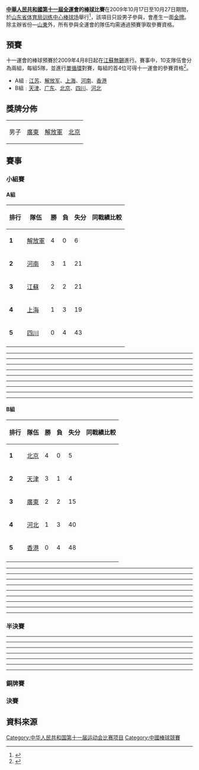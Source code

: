 '''[[中華人民共和國第十一屆全運會|中華人民共和國第十一屆全運會]]的[[棒球|棒球]]比賽'''在2009年10月17日至10月27日期間，於[[山东省体育局训练中心棒球场|山东省体育局训练中心棒球场]]舉行<ref>{{Cite web |url=http://result.11th-games.org.cn/zh-cn/Schedule_cn.aspx |title=十一運會賽程 |accessdate=2009-07-18 |archive-date=2009-07-20 |archive-url=https://web.archive.org/web/20090720113232/http://result.11th-games.org.cn/zh-cn/Schedule_cn.aspx |dead-url=no }}</ref>，該項目只設男子參與，會產生一面[[金牌|金牌]]。除主辦省份—[[山東|山東]]外，所有參與全運會的隊伍均需通過預賽爭取參賽資格。

==預賽==
十一運會的棒球預賽於2009年4月8日起在[[江蘇|江蘇]][[無錫|無錫]]進行。賽事中，10支隊伍會分為兩組，每組5隊，並進行[[單循環|單循環]]對賽，每組的首4位可得十一運會的參賽資格<ref>{{Cite web |url=http://sports.sohu.com/20090408/n263261578.shtml |title=全运会棒球预赛：天津21-0横扫河北赢得开门红 |accessdate=2009-04-10 |archive-date=2019-02-20 |archive-url=https://web.archive.org/web/20190220222956/http://sports.sohu.com/20090408/n263261578.shtml |dead-url=no }}</ref>。
*A組﹕[[江苏|江苏]]、[[解放军|解放军]]、[[上海|上海]]、[[河南|河南]]、[[香港|香港]]
*B組﹕[[天津|天津]]、[[广东|广东]]、[[北京|北京]]、[[四川|四川]]、[[河北|河北]]
==獎牌分佈==
{| {{MedalistTable|type=項目}}
|-
| 男子
|[[廣東|廣東]] 
|[[解放軍|解放軍]] 
|[[北京|北京]] 
|}
==賽事==
===小組賽===
====A組====
{| class="wikitable"
|-
! 排行
! 隊伍
! 勝
! 負
! 失分
! 同戰績比較
|-
| '''1'''||[[解放軍|解放軍]]   || 4 || 0 || 6 ||
|- 
| '''2'''||[[河南|河南]] || 3 || 1 || 21 ||
|-  
| '''3'''||[[江蘇|江蘇]] || 2 || 2 || 21 ||
|-
| '''4'''||[[上海|上海]] || 1 || 3 || 19 || 
|- 
| '''5'''||[[四川|四川]] || 0 || 4 || 43 ||
|- 
|}

{{hockeybox
|date=2009年10月17日
|time=15:00
|team1=[[解放軍|解放軍]]
|score= 12–0 
|team2=[[四川|四川]] 
}}
----
{{hockeybox
|date=2009年10月17日
|time=21:00
|team1=[[上海|上海]]
|score= 3–6 
|team2=[[河南|河南]] 
}}
----
{{hockeybox
|date=2009年10月18日
|time=15:00
|team1=[[河南|河南]]
|score= 2–12 
|team2=[[解放軍|解放軍]] 
}}
----
{{hockeybox
|date=2009年10月18日
|time=21:00
|team1=[[江蘇|江蘇]]
|score= 5–0 
|team2=[[上海|上海]] 
}}
----
{{hockeybox
|date=2009年10月19日
|time=15:00
|team1=[[解放軍|解放軍]]
|score= 7–3 
|team2=[[上海|上海]] 
}}
----
{{hockeybox
|date=2009年10月19日
|time=21:00
|team1=[[江蘇|江蘇]]
|score= 11–5 
|team2=[[四川|四川]] 
}}
----
{{hockeybox
|date=2009年10月20日
|time=15:00
|team1=[[江蘇|江蘇]]
|score= 6–12 
|team2=[[河南|河南]] 
}}
----
{{hockeybox
|date=2009年10月20日
|time=21:00
|team1=[[四川|四川]]
|score= 1–10 
|team2=[[上海|上海]] 
}}
----
{{hockeybox
|date=2009年10月21日
|time=15:00
|team1=[[江蘇|江蘇]]
|score= 1–4 
|team2=[[解放軍|解放軍]] 
}}
----
{{hockeybox
|date=2009年10月21日
|time=21:00
|team1=[[河南|河南]]
|score= 10–0 
|team2=[[四川|四川]] 
}}

====B組====
{| class="wikitable"
|-
! 排行
! 隊伍
! 勝
! 負
! 失分
! 同戰績比較
|-
| '''1'''||[[北京|北京]]   || 4 || 0 || 5 ||
|- 
| '''2'''||[[天津|天津]] || 3 || 1 || 4 ||
|-  
| '''3'''||[[廣東|廣東]] || 2 || 2 || 15 ||
|-
| '''4'''||[[河北|河北]] || 1 || 3 || 40 || 
|- 
| '''5'''||[[香港|香港]] || 0 || 4 || 48 ||
|- 
|}
{{hockeybox
|date=2009年10月17日
|time=17:00
|team1=[[天津|天津]]
|score= 10–0 
|team2=[[河北|河北]] 
}}
----
{{hockeybox
|date=2009年10月17日
|time=18:00
|team1=[[廣東|廣東]]
|score= 10–0 
|team2=[[香港|香港]] 
}}
----
{{hockeybox
|date=2009年10月18日
|time=17:00
|team1=[[廣東|廣東]]
|score= 0–9 
|team2=[[天津|天津]] 
}}
----
{{hockeybox
|date=2009年10月18日
|time=18:00
|team1=[[北京|北京]]
|score= 15–0 
|team2=[[香港|香港]] 
}}
----
{{hockeybox
|date=2009年10月19日
|time=17:00
|team1=[[北京|北京]]
|score= 15–1 
|team2=[[河南|河南]] 
}}
----
{{hockeybox
|date=2009年10月19日
|time=18:00
|team1=[[香港|香港]]
|score= 0–10 
|team2=[[天津|天津]] 
}}
----
{{hockeybox
|date=2009年10月20日
|time=17:00
|team1=[[河北|河北]]
|score= 0–14 
|team2=[[廣東|廣東]] 
}}
----
{{hockeybox
|date=2009年10月20日
|time=18:00
|team1=[[北京|北京]]
|score= 4–2 
|team2=[[天津|天津]] 
}}
----
{{hockeybox
|date=2009年10月21日
|time=17:00
|team1=[[北京|北京]]
|score= 6–2 
|team2=[[廣東|廣東]] 
}}
----
{{hockeybox
|date=2009年10月21日
|time=18:00
|team1=[[河北|河北]]
|score= 13–1 
|team2=[[香港|香港]] 
}}

===半決賽===
{{hockeybox
|date=2009年10月23日
|time=12:00
|team1=[[北京|北京]]
|score= 13–1 
|team2=[[河北|河北]] 
}}
----
{{hockeybox
|date=2009年10月23日
|time=14:00
|team1=[[解放軍|解放軍]]
|score= 4–2 
|team2=[[上海|上海]] 
}}
----
{{hockeybox
|date=2009年10月23日
|time=17:00
|team1=[[天津|天津]]
|score= 3–2 
|team2=[[江蘇|江蘇]] 
}}
----
{{hockeybox
|date=2009年10月23日
|time=18:00
|team1=[[河南|河南]]
|score= 3–13 
|team2=[[廣東|廣東]] 
}}
----
{{hockeybox
|date=2009年10月24日
|time=12:00
|team1=[[河北|河北]]
|score= 3–7 
|team2=[[河南|河南]] 
}}
----
{{hockeybox
|date=2009年10月24日
|time=14:00
|team1=[[上海|上海]]
|score= 13–1 
|team2=[[江蘇|江蘇]] 
}}
----
{{hockeybox
|date=2009年10月24日
|time=17:00
|team1=[[北京|北京]]
|score= 6–7 
|team2=[[廣東|廣東]] 
}}
----
{{hockeybox
|date=2009年10月24日
|time=18:00
|team1=[[解放軍|解放軍]]
|score= 2–0 
|team2=[[天津|天津]] 
}}

===銅牌賽===
{{hockeybox
|date=2009年10月27日
|time=16:00
|team1=[[北京|北京]]
|score= 9–8 
|team2=[[天津|天津]] 
}}

===決賽===
{{hockeybox
|date=2009年10月27日
|time=18:00
|team1=[[廣東|廣東]]
|score= 5–3 
|team2=[[解放軍|解放軍]] 
}}

==資料來源==
<references/>

{{中华人民共和国第十一届运动会}}

[[Category:中华人民共和国第十一届运动会比赛项目|Category:中华人民共和国第十一届运动会比赛项目]]
[[Category:中國棒球競賽|Category:中國棒球競賽]]